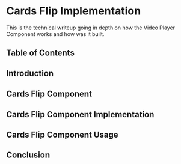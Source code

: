 
# Cards Flip Implementation
This is the technical writeup going in depth on how the Video Player Component works and how was it built.

## Table of Contents


## Introduction


## Cards Flip Component


## Cards Flip Component Implementation


## Cards Flip Component Usage


## Conclusion
